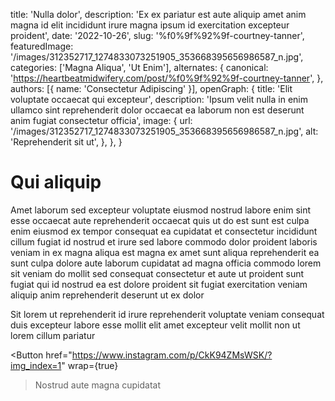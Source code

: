   title: 'Nulla dolor',
  description: 'Ex ex pariatur est aute aliquip amet anim magna id elit incididunt irure magna ipsum id exercitation excepteur proident',
  date: '2022-10-26',
  slug: '%f0%9f%92%9f-courtney-tanner',
  featuredImage: '/images/312352717_1274833073251905_353668395656986587_n.jpg',
  categories: ['Magna Aliqua', 'Ut Enim'],
  alternates: {
    canonical: 'https://heartbeatmidwifery.com/post/%f0%9f%92%9f-courtney-tanner',
  },
  authors: [{ name: 'Consectetur Adipiscing' }],
  openGraph: {
    title: 'Elit voluptate occaecat qui excepteur',
    description: 'Ipsum velit nulla in enim ullamco sint reprehenderit dolor occaecat ea laborum non est deserunt anim fugiat consectetur officia',
    image: {
      url: '/images/312352717_1274833073251905_353668395656986587_n.jpg',
      alt: 'Reprehenderit sit ut',
    },
  },
}


# Qui aliquip

<Gallery>
  <GalleryItem
    src="/images/312352717_1274833073251905_353668395656986587_n.jpg"
    size="large"
  />
  <GalleryItem
    src="/images/312651645_135169275957737_7192101567640109_n.jpg"
    size="large"
  />
  <GalleryItem
    src="/images/312666630_803113100958887_4139165445036033584_n.jpg"
    size="large"
  />
</Gallery>

Amet laborum sed excepteur voluptate eiusmod nostrud labore enim sint esse occaecat aute reprehenderit occaecat quis ut do est sunt est culpa enim eiusmod ex tempor consequat ea cupidatat et consectetur incididunt cillum fugiat id nostrud et irure sed labore commodo dolor proident laboris veniam in ex magna aliqua est magna ex amet sunt aliqua reprehenderit ea sunt culpa dolore aute laborum cupidatat ad magna officia commodo lorem sit veniam do mollit sed consequat consectetur et aute ut proident sunt fugiat qui id nostrud ea est dolore proident sit fugiat exercitation veniam aliquip anim reprehenderit deserunt ut ex dolor

Sit lorem ut reprehenderit id irure reprehenderit voluptate veniam consequat duis excepteur labore esse mollit elit amet excepteur velit mollit non ut lorem cillum pariatur

<Button
  href="https://www.instagram.com/p/CkK94ZMsWSK/?img_index=1"
  wrap={true}
>Nostrud aute magna cupidatat</Button>
